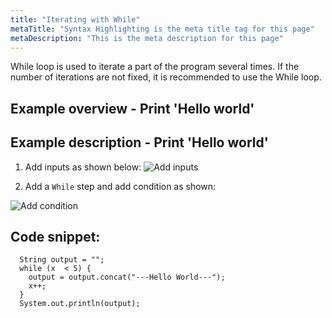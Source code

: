 ```yaml
---
title: "Iterating with While"
metaTitle: "Syntax Highlighting is the meta title tag for this page"
metaDescription: "This is the meta description for this page"
---
```


While loop is used to iterate a part of the program several times. If the number of iterations are not fixed, it is recommended to use the While loop.

## Example overview - Print 'Hello world'
<FlowService
title="Print 'Hello world' a given number of times with while"
description="The above flow steps keeps appending a string while the value of x is less than 5 and keeps incrementing that value at each iteration and finally prints it."
textToCopy={whileJSON}>
  <FlowStep comment="" img="loop-constructs/while_1.png"/>
</FlowService>

## Example description - Print 'Hello world'
1) Add inputs as shown below:
![Add inputs](../assets/loop-constructs/while_input.png)

2) Add a `While` step and add condition as shown:

![Add condition](../assets/loop-constructs/while_condition.gif)

## Code snippet:
```
  String output = "";
  while (x  < 5) {
    output = output.concat("---Hello World---");
    x++;
  }
  System.out.println(output);
```
